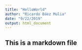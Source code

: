 ```yaml
---
title: "HelloWorld"
author: "Ricardo Báez Mulia"
date: "9/22/2019"
output: html_document
---
```


## This is a markdown file

